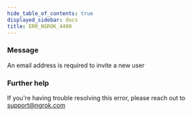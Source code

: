 ```yaml
---
hide_table_of_contents: true
displayed_sidebar: docs
title: ERR_NGROK_4400
---
```


### Message

An email address is required to invite a new user

### Further help

If you're having trouble resolving this error, please reach out to [support@ngrok.com](mailto:support@ngrok.com?subject=Help%20with%20ERR_NGROK_4400)
